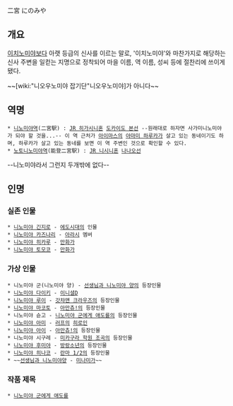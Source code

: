 二宮
にのみや

== 개요 ==
[[이치노미야]]보다 아랫 등급의 신사를 이르는 말로, '이치노미야'와 마찬가지로 해당하는 신사 주변을 일컫는 지명으로 정착되어 마을 이름, 역 이름, 성씨 등에 절찬리에 쓰이게 됐다.

~~[wiki:"니오우노미야 잡기단"니오우노미야]가 아니다~~

== 역명 ==
 * [[니노미야역]](二宮駅) : [[JR 히가시니혼]] [[도카이도 본선]] --원래대로 하자면 사가미니노미야가 되야 할 것을...-- 이 역 근처가 [[아이마스]]의 [[아마미 하루카]]가 살고 있는 동네이기도 하며, 하루카가 살고 있는 동네를 보면 이 역 주변인 것으로 확인할 수 있다.
 * [[노토니노미야역]](能登二宮駅) : [[JR 니시니혼]] [[나나오선]]

--니노미야라서 그런지 두개밖에 없다--

== 인명 ==
=== 실존 인물 ===
 * [[니노미야 긴지로]] - [[에도시대]]의 인물
 * [[니노미야 카즈나리]] - [[아라시]] 멤버
 * [[니노미야 히카루]] - [[만화가]]
 * [[니노미야 토모코]] - [[만화가]]
=== 가상 인물 ===
 * 니노미야 군(니노미야 양) - [[선생님과 니노미야 양]]의 등장인물
 * [[니노미야 다이키]] - [[이니셜D]]
 * [[니노미야 루이]] - [[갓챠맨 크라우즈]]의 등장인물
 * [[니노미야 마코토]] - [[아만츄!]]의 등장인물
 * 니노미야 슌고 - [[니노미야 군에게 애도를]]의 등장인물
 * [[니노미야 아미]] - [[러프]]의 [[히로인]]
 * [[니노미야 아이]] - [[아만츄!]]의 등장인물
 * 니노미야 시구레 - [[미카구라 학원 조곡]]의 등장인물
 * [[니노미야 후미야]] - [[방랑소년]]의 등장인물
 * [[니노미야 히나코]] - [[란마 1/2]]의 등장인물
 * ~~[[선생님과 니노미야양]] - [[미나미가]]~~
=== 작품 제목 ===
 * [[니노미야 군에게 애도를]]
